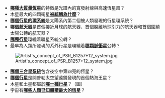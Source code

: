 *'''[[沃爾夫–拉葉星|哪種大質量恆星]]'''的特徵是光譜內的寬發射線與高速恆星風？
*木星最大的四顆衞星'''[[伽利略衛星|被統稱為什麼]]'''？
*'''[[天王星環|哪個行星的環系統]]'''是太陽系內第二個被人類發現的行星環系統？
*'''[[月球1号|哪個航天器]]'''是首個接近月球的航天器、首個脫離地球引力的航天器和首個圍繞太陽公轉的航天器？
*'''[[环联星运转行星|哪種行星]]'''環繞着聯星系統公轉？
*最早為人類所發現的系外行星是環繞着'''[[PSR_B1257+12|哪顆脈衝星]]'''公轉？
[[File:Artist's_concept_of_PSR_B1257+12_system.jpg|right]]
*'''[[南門二|哪個三合星系統]]'''包含夜空中第四亮的恆星？
*'''[[开普勒4b|哪個行星]]'''是開普勒太空望遠鏡發現的首個熱海王星？
*木星和土星都屬於'''[[氣體巨行星|哪一種行星]]'''？（圖）
*宇宙有'''[[巨大恆星列表|哪些人類已知體積最大的恆星]]'''？